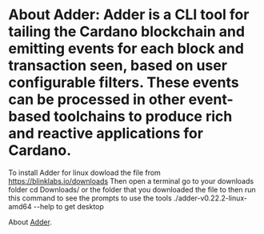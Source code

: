 # About Adder: Adder is a CLI tool for tailing the Cardano blockchain and emitting events for each block and transaction seen, based on user configurable filters. These events can be processed in other event-based toolchains to produce rich and reactive applications for Cardano.
 To install Adder for linux dowload the file from https://blinklabs.io/downloads
 Then open a  terminal go to your downloads folder
cd Downloads/ 
or the folder that you downloaded the file to then run this command to see the prompts to use the tools
./adder-v0.22.2-linux-amd64 --help 
to get desktop 

About [Adder](https://github.com/blinklabs-io/adder).
